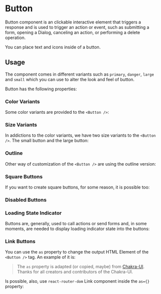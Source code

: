 
<Meta of={ButtonStories} />

# Button

Button component is an clickable interactive element that triggers a response and is used to trigger an action or event, such as submitting a form, opening a Dialog, canceling an action, or performing a delete operation.

You can place text and icons inside of a button.

## Usage

The component comes in different variants such as `primary`, `danger`, `large` and `small` which you can use to alter the look and feel of button.

<Canvas of={ButtonStories.Default} />

Button has the following properties:

<Controls />

### Color Variants

Some color variants are provided to the `<Button />`:

<Canvas of={ButtonStories.Primary} />

<Canvas of={ButtonStories.Danger} />

### Size Variants

In addictions to the color variants, we have two size variants to the `<Button />`. The small button and the large button:

<Canvas of={ButtonStories.DangerSmall} />

<Canvas of={ButtonStories.PrimaryLarge} />

### Outline

Other way of customization of the `<Button />` are using the outline version:

<Canvas of={ButtonStories.PrimaryOutline} />

### Square Buttons

If you want to create square buttons, for some reason, it is possible too:

<Canvas of={ButtonStories.SquareDanger} />

<Canvas of={ButtonStories.SquareDangerOutline} />

### Disabled Buttons

<Canvas of={ButtonStories.Disabled} />

### Loading State Indicator

Buttons are, generally, used to call actions or send forms and, in some moments, are needed to display loading indicator state into the buttons:

<Canvas of={ButtonStories.Loading} />

<Canvas of={ButtonStories.LoadingCustom} />

<Canvas of={ButtonStories.LoadingSpinner} />

### Link Buttons

You can use the `as` property to change the output HTML Element of the `<Button />` tag. An example of it is:

<Canvas of={ButtonStories.PrimaryLink} />

> The `as` property is adapted (or copied, maybe) from [Chakra-UI](https://chakra-ui.com/). Thanks for all creators and contributors of the Chakra-UI.

Is possible, also, use `react-router-dom` Link component inside the `as={}` property:

```jsx
// import { Link } from "react-router-dom";

<Button as={Link} to="/dashboard">
  Open
</Button>
```
